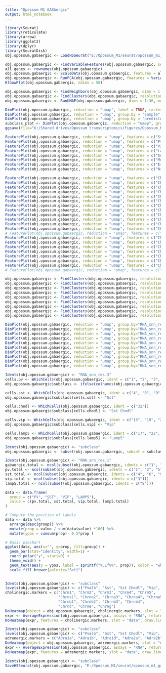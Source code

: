 ```yaml
---
title: "Opossum M1 GABAergic"
output: html_notebook
---
```


```r

library(Seurat)
library(reticulate)
library(arrow)
library(ggplot2)
library(dplyr)
library(SeuratDisk)
obj.opossum.gabaergic <- LoadH5Seurat("E:/Opossum_M1/seurat/opossum_m1_gabaergic.h5Seurat")

```


```r

obj.opossum.gabaergic <- FindVariableFeatures(obj.opossum.gabaergic, selection.method = "vst", nfeatures = 3000)
all.genes <- rownames(obj.opossum.gabaergic)
obj.opossum.gabaergic <- ScaleData(obj.opossum.gabaergic, features = all.genes)
obj.opossum.gabaergic <- RunPCA(obj.opossum.gabaergic, features = VariableFeatures(object = obj.opossum.gabaergic))
ElbowPlot(obj.opossum.gabaergic, ndims = 50)

```


```r

obj.opossum.gabaergic <- FindNeighbors(obj.opossum.gabaergic, dims = 1:30)
obj.opossum.gabaergic <- FindClusters(obj.opossum.gabaergic, resolution = 1, algorithm = 4, method = "igraph")
obj.opossum.gabaergic <- RunUMAP(obj.opossum.gabaergic, dims = 1:30, method="umap-learn")

```


```r

DimPlot(obj.opossum.gabaergic, reduction = "umap", label = TRUE, raster = FALSE) + NoLegend() + xlim(-15, 15) + ylim(-15, 15) + coord_equal()
DimPlot(obj.opossum.gabaergic, reduction = "umap", group.by = "sample", raster = FALSE) + xlim(-15, 12) + ylim(-15, 15) + coord_equal()
DimPlot(obj.opossum.gabaergic, reduction = "umap", group.by = "predicted_doublets", raster = FALSE) + xlim(-15, 15) + ylim(-15, 15) + coord_equal()
subclass_plot <- DimPlot(obj.opossum.gabaergic, reduction = "umap", group.by = "subclass", cols = c("#F8766D", "#53B400", "#00B6EB", "#A58AFF", "#FB61D7"), label = TRUE, raster = FALSE) + NoLegend() + xlim(-18, 18) + ylim(-18, 18) + coord_equal()
ggsave(file="G:/Shared drives/Opossum transcriptomics/figures/Opossum_M1_GABAergic_Subclass.svg", plot=subclass_plot, width=4, height=4)

```


```r

FeaturePlot(obj.opossum.gabaergic, reduction = "umap", features = c("Sst")) + xlim(-15, 15) + ylim(-15, 15) + coord_equal()
FeaturePlot(obj.opossum.gabaergic, reduction = "umap", features = c("Pvalb")) + xlim(-15, 15) + ylim(-15, 15) + coord_equal()
FeaturePlot(obj.opossum.gabaergic, reduction = "umap", features = c("Vip")) + xlim(-15, 15) + ylim(-15, 15) + coord_equal()
FeaturePlot(obj.opossum.gabaergic, reduction = "umap", features = c("Lamp5")) + xlim(-15, 15) + ylim(-15, 15) + coord_equal()
FeaturePlot(obj.opossum.gabaergic, reduction = "umap", features = c("Sncg")) + xlim(-15, 15) + ylim(-15, 15) + coord_equal()
FeaturePlot(obj.opossum.gabaergic, reduction = "umap", features = c("Meis2")) + xlim(-15, 15) + ylim(-15, 15) + coord_equal()
FeaturePlot(obj.opossum.gabaergic, reduction = "umap", features = c("Erbb4")) + xlim(-15, 15) + ylim(-15, 15) + coord_equal()
FeaturePlot(obj.opossum.gabaergic, reduction = "umap", features = c("Nrg1")) + xlim(-15, 15) + ylim(-15, 15) + coord_equal()

```


```r

FeaturePlot(obj.opossum.gabaergic, reduction = "umap", features = c("Chrm1")) + xlim(-15, 15) + ylim(-15, 15) + coord_equal()
FeaturePlot(obj.opossum.gabaergic, reduction = "umap", features = c("Chrm2")) + xlim(-15, 15) + ylim(-15, 15) + coord_equal()
FeaturePlot(obj.opossum.gabaergic, reduction = "umap", features = c("Chrm3")) + xlim(-15, 15) + ylim(-15, 15) + coord_equal()
FeaturePlot(obj.opossum.gabaergic, reduction = "umap", features = c("Chrm4")) + xlim(-15, 15) + ylim(-15, 15) + coord_equal()
FeaturePlot(obj.opossum.gabaergic, reduction = "umap", features = c("Chrm5")) + xlim(-15, 15) + ylim(-15, 15) + coord_equal()
FeaturePlot(obj.opossum.gabaergic, reduction = "umap", features = c("Chrna1")) + xlim(-15, 15) + ylim(-15, 15) + coord_equal()
FeaturePlot(obj.opossum.gabaergic, reduction = "umap", features = c("Chrna2")) + xlim(-15, 15) + ylim(-15, 15) + coord_equal()
FeaturePlot(obj.opossum.gabaergic, reduction = "umap", features = c("Chrna3")) + xlim(-15, 15) + ylim(-15, 15) + coord_equal()
FeaturePlot(obj.opossum.gabaergic, reduction = "umap", features = c("Chrna4")) + xlim(-15, 15) + ylim(-15, 15) + coord_equal()
FeaturePlot(obj.opossum.gabaergic, reduction = "umap", features = c("Chrna5")) + xlim(-15, 15) + ylim(-15, 15) + coord_equal()
FeaturePlot(obj.opossum.gabaergic, reduction = "umap", features = c("Chrna6")) + xlim(-15, 15) + ylim(-15, 15) + coord_equal()
FeaturePlot(obj.opossum.gabaergic, reduction = "umap", features = c("Chrna7")) + xlim(-15, 15) + ylim(-15, 15) + coord_equal()
# FeaturePlot(obj.opossum.gabaergic, reduction = "umap", features = c("Chrna9")) + xlim(-15, 15) + ylim(-15, 15) + coord_equal()
FeaturePlot(obj.opossum.gabaergic, reduction = "umap", features = c("Chrna10")) + xlim(-15, 15) + ylim(-15, 15) + coord_equal()
FeaturePlot(obj.opossum.gabaergic, reduction = "umap", features = c("Chrnb1")) + xlim(-15, 15) + ylim(-15, 15) + coord_equal()
FeaturePlot(obj.opossum.gabaergic, reduction = "umap", features = c("Chrnb2")) + xlim(-15, 15) + ylim(-15, 15) + coord_equal()
FeaturePlot(obj.opossum.gabaergic, reduction = "umap", features = c("Chrnb3")) + xlim(-15, 15) + ylim(-15, 15) + coord_equal()
FeaturePlot(obj.opossum.gabaergic, reduction = "umap", features = c("Chrnb4")) + xlim(-15, 15) + ylim(-15, 15) + coord_equal()
FeaturePlot(obj.opossum.gabaergic, reduction = "umap", features = c("Chrnd")) + xlim(-15, 15) + ylim(-15, 15) + coord_equal()
FeaturePlot(obj.opossum.gabaergic, reduction = "umap", features = c("Chrne")) + xlim(-15, 15) + ylim(-15, 15) + coord_equal()
# FeaturePlot(obj.opossum.gabaergic, reduction = "umap", features = c("Chrng")) + xlim(-15, 15) + ylim(-15, 15) + coord_equal()

```


```r

obj.opossum.gabaergic <- FindClusters(obj.opossum.gabaergic, resolution = 0.5, algorithm = 4, method = "igraph")
obj.opossum.gabaergic <- FindClusters(obj.opossum.gabaergic, resolution = 1.5, algorithm = 4, method = "igraph")
obj.opossum.gabaergic <- FindClusters(obj.opossum.gabaergic, resolution = 2, algorithm = 4, method = "igraph")
obj.opossum.gabaergic <- FindClusters(obj.opossum.gabaergic, resolution = 2.5, algorithm = 4, method = "igraph")
obj.opossum.gabaergic <- FindClusters(obj.opossum.gabaergic, resolution = 3, algorithm = 4, method = "igraph")
obj.opossum.gabaergic <- FindClusters(obj.opossum.gabaergic, resolution = 3.5, algorithm = 4, method = "igraph")
obj.opossum.gabaergic <- FindClusters(obj.opossum.gabaergic, resolution = 4, algorithm = 4, method = "igraph")
obj.opossum.gabaergic <- FindClusters(obj.opossum.gabaergic, resolution = 4.5, algorithm = 4, method = "igraph")
obj.opossum.gabaergic <- FindClusters(obj.opossum.gabaergic, resolution = 5, algorithm = 4, method = "igraph")

```


```r

DimPlot(obj.opossum.gabaergic, reduction = "umap", group.by="RNA_snn_res.0.5", label = TRUE, raster = FALSE) + NoLegend() + xlim(-15, 15) + ylim(-15, 15) + coord_equal()
DimPlot(obj.opossum.gabaergic, reduction = "umap", group.by="RNA_snn_res.1", label = TRUE, raster = FALSE) + NoLegend() + xlim(-15, 15) + ylim(-15, 15) + coord_equal()
DimPlot(obj.opossum.gabaergic, reduction = "umap", group.by="RNA_snn_res.1.5", label = TRUE, raster = FALSE) + NoLegend() + xlim(-15, 15) + ylim(-15, 15) + coord_equal()
DimPlot(obj.opossum.gabaergic, reduction = "umap", group.by="RNA_snn_res.2", label = TRUE, raster = FALSE) + NoLegend() + xlim(-15, 15) + ylim(-15, 15) + coord_equal()
DimPlot(obj.opossum.gabaergic, reduction = "umap", group.by="RNA_snn_res.2.5", label = TRUE, raster = FALSE) + NoLegend() + xlim(-15, 15) + ylim(-15, 15) + coord_equal()
DimPlot(obj.opossum.gabaergic, reduction = "umap", group.by="RNA_snn_res.3", label = TRUE, raster = FALSE) + NoLegend() + xlim(-15, 15) + ylim(-15, 15) + coord_equal()
DimPlot(obj.opossum.gabaergic, reduction = "umap", group.by="RNA_snn_res.3.5", label = TRUE, raster = FALSE) + NoLegend() + xlim(-15, 15) + ylim(-15, 15) + coord_equal()
DimPlot(obj.opossum.gabaergic, reduction = "umap", group.by="RNA_snn_res.4", label = TRUE, raster = FALSE) + NoLegend() + xlim(-15, 15) + ylim(-15, 15) + coord_equal()
DimPlot(obj.opossum.gabaergic, reduction = "umap", group.by="RNA_snn_res.4.5", label = TRUE, raster = FALSE) + NoLegend() + xlim(-15, 15) + ylim(-15, 15) + coord_equal()
DimPlot(obj.opossum.gabaergic, reduction = "umap", group.by="RNA_snn_res.5", label = TRUE, raster = FALSE) + NoLegend() + xlim(-15, 15) + ylim(-15, 15) + coord_equal()

```


```r

Idents(obj.opossum.gabaergic) <- "RNA_snn_res.3"
cells.pv <- WhichCells(obj.opossum.gabaergic, ident = c("1", "2", "3", "5", "6", "7", "10", "11", "14", "16", "20", "27"))
obj.opossum.gabaergic$subclass <- ifelse(colnames(obj.opossum.gabaergic) %in% cells.pv, "Pvalb", "ambiguous")

cells.sst <- WhichCells(obj.opossum.gabaergic, ident = c("4", "8", "9", "12", "13", "24", "26", "28"))
obj.opossum.gabaergic$subclass[cells.sst] <- "Sst"

cells.chodl <- WhichCells(obj.opossum.gabaergic, ident = c("32"))
obj.opossum.gabaergic$subclass[cells.chodl] <- "Sst Chodl"

cells.vip <- WhichCells(obj.opossum.gabaergic, ident = c("15", "19", "21", "23"))
obj.opossum.gabaergic$subclass[cells.vip] <- "Vip"

cells.lamp5 <- WhichCells(obj.opossum.gabaergic, ident = c("17", "22", "30"))
obj.opossum.gabaergic$subclass[cells.lamp5] <- "Lamp5"

Idents(obj.opossum.gabaergic) <- "subclass"
obj.opossum.gabaergic <- subset(obj.opossum.gabaergic, subset = subclass != "ambiguous")

```


```r

Idents(obj.opossum.gabaergic) <- "RNA_snn_res.1"
gabaergic.total <- ncol(subset(obj.opossum.gabaergic, idents = c("1", "2", "3", "4", "5", "6", "7", "8", "9", "10", "12", "13", "14", "17")))
pv.total <- ncol(subset(obj.opossum.gabaergic, idents = c("1", "2", "5", "7", "10", "12", "14")))
sst.total <- ncol(subset(obj.opossum.gabaergic, idents = c("4", "6", "9", "13", "17")))
vip.total <- ncol(subset(obj.opossum.gabaergic, idents = c("3")))
lamp5.total <- ncol(subset(obj.opossum.gabaergic, idents = c("8")))

data <- data.frame(
  group = c("PV", "SST", "VIP", "LAMP5"),
  value = c(pv.total, sst.total, vip.total, lamp5.total)
)

# Compute the position of labels
data <- data %>% 
  arrange(desc(group)) %>%
  mutate(prop = value / sum(data$value) *100) %>%
  mutate(ypos = cumsum(prop)- 0.5*prop )

# Basic piechart
ggplot(data, aes(x="", y=prop, fill=group)) +
  geom_bar(stat="identity", width=1) +
  coord_polar("y", start=0) +
  theme_void() + 
  geom_text(aes(y = ypos, label = sprintf("%.1f%%", prop)), color = "white", size=5) +
  scale_fill_brewer(palette="Set1")
 
```


```r

Idents(obj.opossum.gabaergic) <- "subclass"
levels(obj.opossum.gabaergic) <- c("Pvalb", "Sst", "Sst Chodl", "Vip", "Lamp5", "ambiguous")
cholinergic.markers = c("Chrm1", "Chrm2", "Chrm3", "Chrm4", "Chrm5", 
                        "Chrna1", "Chrna2", "Chrna3", "Chrna4", "Chrna5", "Chrna6", "Chrna7", "Chrna9", "Chrna10", 
                        "Chrnb1", "Chrnb2", "Chrnb3", "Chrnb4", 
                        "Chrnd", "Chrne", "Chrng")
DoHeatmap(object = obj.opossum.gabaergic, cholinergic.markers, slot = "data") + scale_fill_gradientn(colors = c("white", "red")) + theme(text = element_text(size = 10))
expr <- AverageExpression(obj.opossum.gabaergic, assays = "RNA", return.seurat = TRUE, features = cholinergic.markers)
DoHeatmap(expr, features = cholinergic.markers, slot = "data", draw.lines = FALSE, size = 3) + scale_fill_gradientn(colors = magma(100), limits = c(0, 3)) + theme(text = element_text(size = 10))

```


```r

Idents(obj.opossum.gabaergic) <- "subclass"
levels(obj.opossum.gabaergic) <- c("Pvalb", "Sst", "Sst Chodl", "Vip", "Lamp5", "ambiguous")
adrenergic.markers = c("Adra1a", "Adra1b", "Adra1d", "Adra2a", "Adra2b", "Adra2c", "Adrb1", "Adrb2", "Adrb3")
DoHeatmap(object = obj.opossum.gabaergic, adrenergic.markers, slot = "data") + scale_fill_gradientn(colors = c("white", "red")) + theme(text = element_text(size = 10))
expr <- AverageExpression(obj.opossum.gabaergic, assays = "RNA", return.seurat = TRUE, features = adrenergic.markers)
DoHeatmap(expr, features = adrenergic.markers, slot = "data", draw.lines = FALSE, size = 3) + scale_fill_gradientn(colors = magma(100), limits = c(0, 3)) + theme(text = element_text(size = 10))

```


```r

Idents(obj.opossum.gabaergic) <- "subclass"
SaveH5Seurat(obj.opossum.gabaergic, "E:/Opossum_M1/seurat/opossum_m1_gabaergic.h5seurat", overwrite = TRUE, verbose = TRUE)

```

